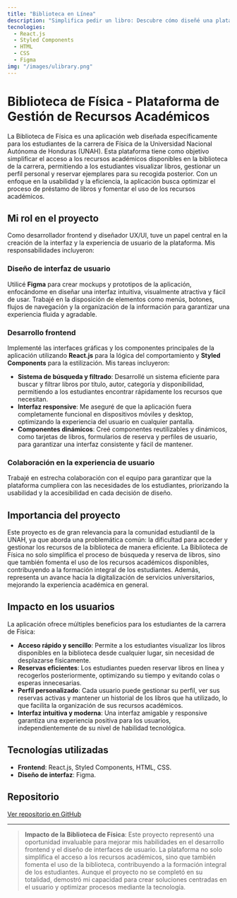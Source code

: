 ```yaml
---
title: "Biblioteca en Línea"
description: "Simplifica pedir un libro: Descubre cómo diseñé una plataforma para gestionar reservas de libros y optimizar la experiencia de los estudiantes."
tecnologies:
  - React.js
  - Styled Components
  - HTML
  - CSS
  - Figma
img: "/images/ulibrary.png"
---
```


# Biblioteca de Física - Plataforma de Gestión de Recursos Académicos

La Biblioteca de Física es una aplicación web diseñada específicamente para los estudiantes de la carrera de Física de la Universidad Nacional Autónoma de Honduras (UNAH). Esta plataforma tiene como objetivo simplificar el acceso a los recursos académicos disponibles en la biblioteca de la carrera, permitiendo a los estudiantes visualizar libros, gestionar un perfil personal y reservar ejemplares para su recogida posterior. Con un enfoque en la usabilidad y la eficiencia, la aplicación busca optimizar el proceso de préstamo de libros y fomentar el uso de los recursos académicos.

## Mi rol en el proyecto

Como desarrollador frontend y diseñador UX/UI, tuve un papel central en la creación de la interfaz y la experiencia de usuario de la plataforma. Mis responsabilidades incluyeron:

### Diseño de interfaz de usuario

Utilicé **Figma** para crear mockups y prototipos de la aplicación, enfocándome en diseñar una interfaz intuitiva, visualmente atractiva y fácil de usar. Trabajé en la disposición de elementos como menús, botones, flujos de navegación y la organización de la información para garantizar una experiencia fluida y agradable.

### Desarrollo frontend

Implementé las interfaces gráficas y los componentes principales de la aplicación utilizando **React.js** para la lógica del comportamiento y **Styled Components** para la estilización. Mis tareas incluyeron:

- **Sistema de búsqueda y filtrado**: Desarrollé un sistema eficiente para buscar y filtrar libros por título, autor, categoría y disponibilidad, permitiendo a los estudiantes encontrar rápidamente los recursos que necesitan.
- **Interfaz responsive**: Me aseguré de que la aplicación fuera completamente funcional en dispositivos móviles y desktop, optimizando la experiencia del usuario en cualquier pantalla.
- **Componentes dinámicos**: Creé componentes reutilizables y dinámicos, como tarjetas de libros, formularios de reserva y perfiles de usuario, para garantizar una interfaz consistente y fácil de mantener.

### Colaboración en la experiencia de usuario

Trabajé en estrecha colaboración con el equipo para garantizar que la plataforma cumpliera con las necesidades de los estudiantes, priorizando la usabilidad y la accesibilidad en cada decisión de diseño.

## Importancia del proyecto

Este proyecto es de gran relevancia para la comunidad estudiantil de la UNAH, ya que aborda una problemática común: la dificultad para acceder y gestionar los recursos de la biblioteca de manera eficiente. La Biblioteca de Física no solo simplifica el proceso de búsqueda y reserva de libros, sino que también fomenta el uso de los recursos académicos disponibles, contribuyendo a la formación integral de los estudiantes. Además, representa un avance hacia la digitalización de servicios universitarios, mejorando la experiencia académica en general.

## Impacto en los usuarios

La aplicación ofrece múltiples beneficios para los estudiantes de la carrera de Física:

- **Acceso rápido y sencillo**: Permite a los estudiantes visualizar los libros disponibles en la biblioteca desde cualquier lugar, sin necesidad de desplazarse físicamente.
- **Reservas eficientes**: Los estudiantes pueden reservar libros en línea y recogerlos posteriormente, optimizando su tiempo y evitando colas o esperas innecesarias.
- **Perfil personalizado**: Cada usuario puede gestionar su perfil, ver sus reservas activas y mantener un historial de los libros que ha utilizado, lo que facilita la organización de sus recursos académicos.
- **Interfaz intuitiva y moderna**: Una interfaz amigable y responsive garantiza una experiencia positiva para los usuarios, independientemente de su nivel de habilidad tecnológica.

## Tecnologías utilizadas

- **Frontend**: React.js, Styled Components, HTML, CSS.
- **Diseño de interfaz**: Figma.

## Repositorio

[Ver repositorio en GitHub](https://github.com/Biblioteca-AEIS-AEHFI/biblioteca-fs-frontend)

---

> **Impacto de la Biblioteca de Física**: Este proyecto representó una oportunidad invaluable para mejorar mis habilidades en el desarrollo frontend y el diseño de interfaces de usuario. La plataforma no solo simplifica el acceso a los recursos académicos, sino que también fomenta el uso de la biblioteca, contribuyendo a la formación integral de los estudiantes. Aunque el proyecto no se completó en su totalidad, demostró mi capacidad para crear soluciones centradas en el usuario y optimizar procesos mediante la tecnología.